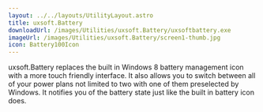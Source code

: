 ```yaml
---
layout: ../../layouts/UtilityLayout.astro
title: uxsoft.Battery
downloadUrl: /images/Utilities/uxsoft.Battery/uxsoftbattery.exe
imageUrl: /images/Utilities/uxsoft.Battery/screen1-thumb.jpg
icon: Battery100Icon
---
```


uxsoft.Battery replaces the built in Windows 8 battery management icon with a more touch friendly interface. 
It also allows you to switch between all of your power plans not limited to two with one of them preselected by Windows. 
It notifies you of the battery state just like the built in battery icon does.